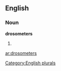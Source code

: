 ==English==

===Noun===
'''drosometers'''

# {{plural of|[[drosometer]]}}

[[Category:English plurals]]

[[ar:drosometers]]